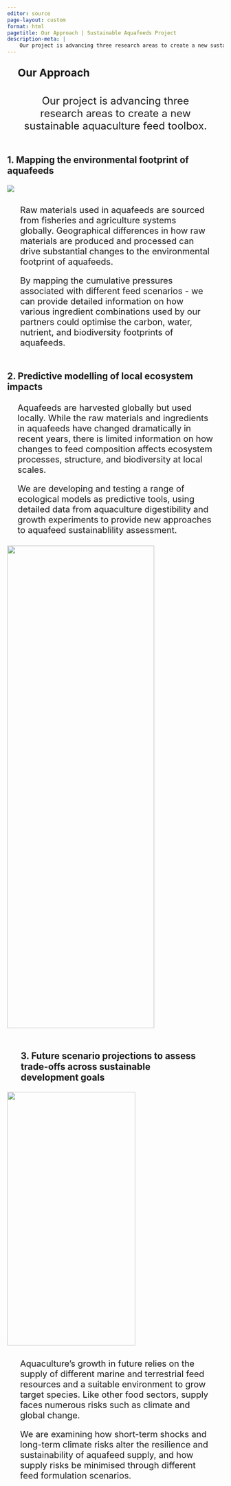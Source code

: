 ```yaml
---
editor: source
page-layout: custom
format: html
pagetitle: Our Approach | Sustainable Aquafeeds Project
description-meta: |
    Our project is advancing three research areas to create a new sustainable aquaculture feed toolbox.
---
```


# Our Approach {.text-center style="margin: 1em; font-size: 1.75em"}

::: {style="text-align: center;  margin: 1.5em; font-size: 1.5rem"}
Our project is advancing three research areas to create a new sustainable aquaculture feed toolbox.
:::

## 1. Mapping the environmental footprint of aquafeeds {style="margin-top:2.5em; margin-bottom: 1em"}

::: {.grid .justify-content-space-evenly .align-items-center .text-center .m-2 .py-1}
:::: {.g-col-4 .m-2 .p-0}
![](photos/stock_images/feed_footprint_global.jpg){.responsive-img}
::::

:::: {.g-col-8 style="font-size: 1.25rem; margin: 1.5em"}
Raw materials used in aquafeeds are sourced from fisheries and agriculture systems globally. Geographical differences in how raw materials are produced and processed can drive substantial changes to the environmental footprint of aquafeeds.

By mapping the cumulative pressures associated with different feed scenarios - we can provide detailed information on how various ingredient combinations used by our partners could optimise the carbon, water, nutrient, and biodiversity footprints of aquafeeds.
::::
:::

## 2. Predictive modelling of local ecosystem impacts {style="margin-top:2.5em; margin-bottom: 1em"}

::: {.grid .justify-content-space-evenly .align-items-center .text-center .m-2 .py-1}
:::: {.g-col-8 style="font-size: 1.25rem; margin: 1.5rem"}
Aquafeeds are harvested globally but used locally. While the raw materials and ingredients in aquafeeds have changed dramatically in recent years, there is limited information on how changes to feed composition affects ecosystem processes, structure, and biodiversity at local scales.

We are developing and testing a range of ecological models as predictive tools, using detailed data from aquaculture digestibility and growth experiments to provide new approaches to aquafeed sustainablility assessment.
::::

:::: {.g-col-4 .m-2 .p-0}
![](photos/stock_images/aquapens_pollution.jpg){.responsive-img fig-align="center" width="342" height="1120"}
::::
:::

## 3. Future scenario projections to assess trade-offs across sustainable development goals {style="margin-top:2.5em; margin-bottom: 1em; margin-left: 1.5em; margin-right: 1.5em;"}

::: {.grid .justify-content-space-evenly .align-items-center .text-center .m-2 .py-1}
:::: {.g-col-4 .m-2 .p-0}
![](photos/stock_images/feed_sdgs.jpg){.responsive-img width="298" height="589"}
::::

:::: {.g-col-8 style="font-size: 1.25rem; margin: 1.5em"}
Aquaculture's growth in future relies on the supply of different marine and terrestrial feed resources and a suitable environment to grow target species. Like other food sectors, supply faces numerous risks such as climate and global change. 

We are examining how short-term shocks and long-term climate risks alter the resilience and sustainability of aquafeed supply, and how supply risks be minimised through different feed formulation scenarios.
::::
:::
